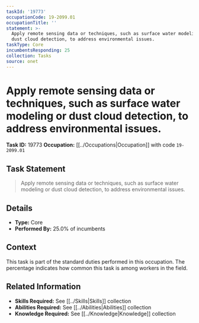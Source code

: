 ```yaml
---
taskId: '19773'
occupationCode: 19-2099.01
occupationTitle: ''
statement: >-
  Apply remote sensing data or techniques, such as surface water modeling or
  dust cloud detection, to address environmental issues.
taskType: Core
incumbentsResponding: 25
collection: Tasks
source: onet
---
```

# Apply remote sensing data or techniques, such as surface water modeling or dust cloud detection, to address environmental issues.

**Task ID:** 19773
**Occupation:** [[../Occupations|Occupation]] with code `19-2099.01`

## Task Statement

> Apply remote sensing data or techniques, such as surface water modeling or dust cloud detection, to address environmental issues.

## Details

- **Type:** Core
- **Performed By:** 25.0% of incumbents

## Context

This task is part of the standard duties performed in this occupation. The percentage indicates how common this task is among workers in the field.

## Related Information

- **Skills Required:** See [[../Skills|Skills]] collection
- **Abilities Required:** See [[../Abilities|Abilities]] collection
- **Knowledge Required:** See [[../Knowledge|Knowledge]] collection
